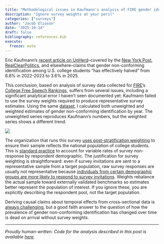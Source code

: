 ```yaml
---
title: "Methodological issues in Kaufmann's analysis of FIRE gender identity data"
description: "Ignore survey weights at your peril"
categories: ["surveys"]
author: "Jacob Eliason"
date: "2025-10-14"
draft: false
bibliography: references.bib
execute:
  freeze: auto
---
```


Eric Kaufmann's [recent article on UnHerd](https://archive.ph/ywhWw)--covered by the [New York Post](https://archive.ph/phkCH), [RealClearPolitics](https://archive.ph/LnTWY), and elsewhere--claims that gender non-conforming identification among U.S. college students "has effectively halved" from 6.8% in 2022-2023 to 3.6% in 2025. 

This conclusion, based on analysis of survey data collected for [FIRE](https://archive.ph/Tlk1I)'s [College Free Speech Rankings](https://archive.ph/pqtMd), suffers from several issues, including a significant analytical error I haven't seen documented yet: Kaufmann failed to use the survey weights required to produce representative survey estimates. Using the same [dataset](https://rankings.thefire.org/explore?demo=all&year=2025), I calculated both unweighted and weighted estimates of gender non-conforming identification by year. The unweighted series reproduces Kaufmann's numbers, but the weighted series shows a different trend.

![](2025-10-14-weighted_vs_unweighted_estimates.png)


The organization that runs this survey [uses post-stratification weighting](https://archive.ph/2zU1X) to ensure their sample reflects the national population of college students. This is [standard practice](https://doi.org/10.1093/poq/nfl033) to account for variable rates of survey non-response by respondent demographic. The justification for survey weighting is straightforward: even if survey invitations are sent to a representative sample from a target population, raw survey responses are usually not representative because [individuals from certain demographic groups are more likely to respond to survey invitations](https://archive.ph/emD3t). Weights rebalance the actual sample toward externally validated benchmarks so estimates better represent the population of interest. If you ignore these, you are explicitly describing the respondent pool, not the target population.


Deriving causal claims about temporal effects from cross-sectional data is [always challenging](https://sites.stat.columbia.edu/gelman/research/unpublished/apc.pdf), but a good faith answer to the question of how the prevalence of gender non-conforming identification has changed over time is dead on arrival without survey weights.

---

*Proudly human-written. Code for the analysis described in this post is available [here](https://gist.github.com/jcblsn/41cc277699da0d89dced5d5310423331).*

[^1]: Another issue is that it treats the FIRE category ("a gender other than male or female") as if it were a direct measure of "trans identification," which it is not: transgender students who identify as male or female are not counted.

<!-- | Year | Unweighted (raw %) | Weighted (%) | -->
<!-- |-----:|-------------------:|-------------:| -->
<!-- | 2022 |               6.9% |         2.2% | -->
<!-- | 2023 |               6.9% |         1.9% | -->
<!-- | 2024 |               5.3% |        10.5% | -->
<!-- | 2025 |               3.6% |         9.1% | -->

<!-- Using the weights provided by FIRE/College Pulse, the data do not support Kaufmann's conclusion of a decline. The weighted estimates show different patterns entirely, with substantially higher rates in 2024-2025 than in prior years. -->

<!-- Whether these weighted estimates themselves reflect real population changes, methodological updates, or some combination requires additional investigation beyond the scope of this analysis. But the starting point for any such investigation must be the weighted data, not the raw sample proportions. -->

<!-- ## Discontinuity -->

<!-- I started my career working as a statistician for the Census Bureau's [Survey of Income and Program Participation](https://www.census.gov/programs-surveys/sipp.html) (SIPP). SIPP is a "longitudinal" household survey that records outcomes from panels of respondents by overlapping four-year periods in order to identify causal changes over time. This allows for some interesting measurement that wouldn't otherwise be possible: for example, "[spell durations](https://fns-prod.azureedge.us/sites/default/files/DynamicsMid2000.pdf)" for time spent as a recipient of a particular benefit program, or under the federal poverty threshold. -->

<!-- In contrast, FIRE's campus survey is "cross-sectional" in that different students are sampled each year rather than following the same individuals over time. One vulnerability of using instruments like this to derive conclusions about temporal patterns is that cross-sectional designs are vulnerable to methodological changes from one year to the next, which can create apparent trends where none actually exist. -->

<!-- I suspect a methodological change may have occurred in this case. Weighted estimates for the FIRE survey show a nearly five-fold increase in "Gender non-conforming" starting in 2024. -->

<!-- This struck me as surprising, so I spent a few minutes looking for possible explanations. It looks like the timing coincides with changes to federal survey methodology. In August 2023, the Census Bureau's Household Pulse Survey replaced the options for the question "Do you currently describe yourself as male, female or transgender?" -- instead of `Male, Female, Transgender,  None of these`, the alternate version asked "How do you currently describe yourself?" and added `Nonbinary, I use a different term`, allowing multiple selections. Using the new wording, Census found that approximately 7% of Gen Z adults identified as nonbinary--close to the weighted FIRE estimates for 2024-2025. -->

<!-- Additionally, the federal Integrated Postsecondary Education Data System (IPEDS)--one of College Pulse's sources for weighting adjustments--[added a question in 2022-23](https://archive.ph/1Zy0s) to capture students for whom gender is "unknown or other than the provided categories (Men/Women)." If College Pulse updated their weighting benchmarks starting in 2024 to reflect these new federal data standards that explicitly include nonbinary categories, this would explain why the weighted estimates increased so suddenly. -->

<!-- todo: \* discuss challenges with drawing time series narratives from cross-sectional data generally \* introduce suggestive evidence for methodological change \* discuss implications conclude \* unweighted estimates are not meaningful for point in time or temporal narratives \* weighted results for 2025 are likely a good estimate for 2025, but not directly comparable to e.g. 2022 -->

<!-- \~\~...In August 2024, the U.S. Census Bureau's Household Pulse Survey changed its gender identity question, replacing "none of these" with "nonbinary/I use a different term." Following this change, the Census found that approximately 7% of Gen Z adults identified as nonbinary—close to the weighted FIRE estimates for 2024-2025. -->

<!-- IPEDS, one of College Pulse's benchmark sources, added a question in 2022-23 to capture students for whom gender is "unknown or other than the provided categories (Men/Women)." If College Pulse updated their weighting benchmarks to reflect new federal data standards that explicitly include nonbinary categories, this would explain why the weighted estimates diverge from the unweighted ones starting in 2024.\~\~ -->


<!-- Kaufmann's analysis of the FIRE survey data does not belong in such an attempt. Setting aside subjective concerns others have raised about the interpretation of this source in the first place (can "gender non-conforming" be used interchangeably with "transgender?" in the first place?), using unweighted tallies from repeated cross-section data frankly constitutes analytical malpractice. -->